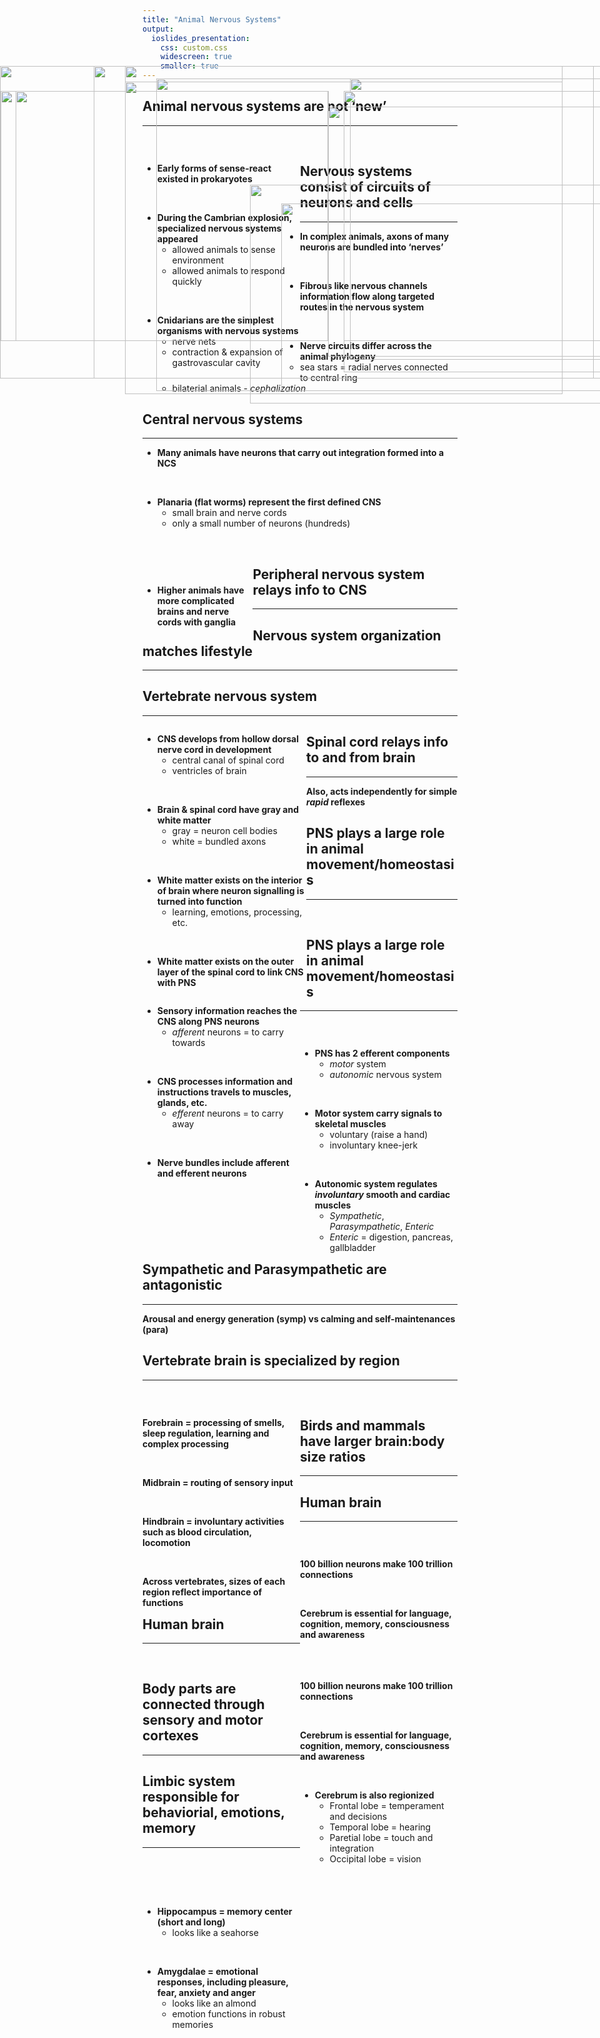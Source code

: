 ```yaml
---
title: "Animal Nervous Systems"
output: 
  ioslides_presentation:
    css: custom.css
    widescreen: true
    smaller: true
---
```


## Animal nervous systems are not 'new'
<hr>
<br/>

<div style="float: left; width: 50%;">

* **Early forms of sense-react existed in prokaryotes**

<br/>

* **During the Cambrian explosion, specialized nervous systems appeared**
    + allowed animals to sense environment
    + allowed animals to respond quickly

<br/>

* **Cnidarians are the simplest organisms with nervous systems**
    + nerve nets 
    + contraction & expansion of gastrovascular cavity

</div>

<IMG STYLE="position:absolute; TOP:200px; LEFT:550px; WIDTH:550px; HEIGHT:400px" SRC="images/cambrian2.jpg">

## Nervous systems consist of circuits of neurons and cells
<hr>
* **In complex animals, axons of many neurons are bundled into 'nerves'**

<br/>

* **Fibrous like nervous channels information flow along targeted routes in the nervous system**

<br/>

* **Nerve circuits differ across the animal phylogeny**
    + sea stars = radial nerves connected to central ring
    + bilaterial animals - *cephalization*
    
<IMG STYLE="position:absolute; TOP:380px; LEFT:450px; WIDTH:620px; HEIGHT:300px" SRC="images/nerve.jpg">

## Central nervous systems
<hr>

* **Many animals have neurons that carry out integration formed into a NCS**

<br/>

* **Planaria (flat worms) represent the first defined CNS**
    + small brain and nerve cords
    + only a small number of neurons (hundreds)

<br/>

<div style="float: left; width: 35%;">

<br/>

* **Higher animals have more complicated brains and nerve cords with ganglia**

</div>

<IMG STYLE="position:absolute; TOP:350px; LEFT:400px; WIDTH:700px; HEIGHT:350px" SRC="images/ganglia.gif">

## Peripheral nervous system relays info to CNS
<hr>

<IMG STYLE="position:absolute; TOP:160px; LEFT:200px; WIDTH:700px; HEIGHT:500px" SRC="images/pns.jpeg">

## Nervous system organization matches lifestyle
<hr>

<IMG STYLE="position:absolute; TOP:160px; LEFT:0px; WIDTH:1100px; HEIGHT:500px" SRC="images/nervousorganize.jpg">

## Vertebrate nervous system
<hr>

<div style="float: left; width: 52%;">

* **CNS develops from hollow dorsal nerve cord in development**
    + central canal of spinal cord
    + ventricles of brain
    
<br/>

* **Brain & spinal cord have gray and white matter**
    + gray = neuron cell bodies
    + white = bundled axons

<br/>

* **White matter exists on the interior of brain where neuron signalling is turned into function**
    + learning, emotions, processing, etc. 

<br/>

* **White matter exists on the outer layer of the spinal cord to link CNS with PNS**
 
</div>

<IMG STYLE="position:absolute; TOP:200px; LEFT:550px; WIDTH:550px; HEIGHT:400px" SRC="images/brain.jpg">

## Spinal cord relays info to and from brain
<hr>
**Also, acts independently for simple *rapid* reflexes**

<IMG STYLE="position:absolute; TOP:180px; LEFT:250px; WIDTH:650px; HEIGHT:500px" SRC="images/whitematter.jpg">

## PNS plays a large role in animal movement/homeostasis
<hr>
<br/>

<div style="float: left; width: 50%;">

* **Sensory information reaches the CNS along PNS neurons**
    + *afferent* neurons = to carry towards

<br/>

* **CNS processes information and instructions travels to muscles, glands, etc.**
    + *efferent* neurons = to carry away

<br/>

* **Nerve bundles include afferent and efferent neurons**

</div>

<IMG STYLE="position:absolute; TOP:180px; LEFT:560px; WIDTH:500px; HEIGHT:450px" SRC="images/cnspns.jpg">

## PNS plays a large role in animal movement/homeostasis
<hr>
<br/>

<div style="float: left; width: 50%;">

* **PNS has 2 efferent components**
    + *motor* system
    + *autonomic* nervous system

<br/>

* **Motor system carry signals to skeletal muscles**
    + voluntary (raise a hand)
    + involuntary knee-jerk

<br/>

* **Autonomic system regulates *involuntary* smooth and cardiac muscles**
    + *Sympathetic*, *Parasympathetic*, *Enteric*
    + *Enteric* = digestion, pancreas, gallbladder    

</div>

<IMG STYLE="position:absolute; TOP:180px; LEFT:560px; WIDTH:500px; HEIGHT:450px" SRC="images/cnspns.jpg">

## Sympathetic and Parasympathetic are antagonistic
<hr>
**Arousal and energy generation (symp) vs calming and self-maintenances (para)**

<IMG STYLE="position:absolute; TOP:185px; LEFT:200px; WIDTH:700px; HEIGHT:500px" SRC="images/sympara.jpg">

## Vertebrate brain is specialized by region
<hr>
<br/>

<div style="float: left; width: 50%;">

**Forebrain = processing of smells, sleep regulation, learning and complex processing**

<br/>

**Midbrain = routing of sensory input**

<br/>

**Hindbrain = involuntary activities such as blood circulation, locomotion**

<br/>

**Across vertebrates, sizes of each region reflect importance of functions**
</div>

<IMG STYLE="position:absolute; TOP:225px; LEFT:525px; WIDTH:550px; HEIGHT:400px" SRC="images/brainregions.jpg">

## Birds and mammals have larger brain:body size ratios
<hr>

<IMG STYLE="position:absolute; TOP:160px; LEFT:200px; WIDTH:750px; HEIGHT:500px" SRC="images/braincompare.gif">

## Human brain
<hr>
<br/>

<div style="float: right; width: 50%;">

**100 billion neurons make 100 trillion connections**

<br/>

**Cerebrum is essential for language, cognition, memory, consciousness and awareness**

</div>

<IMG STYLE="position:absolute; TOP:200px; LEFT:25px; WIDTH:500px; HEIGHT:400px" SRC="images/humanbrain.jpg">

## Human brain
<hr>
<br/>

<div style="float: right; width: 50%;">

**100 billion neurons make 100 trillion connections**

<br/>

**Cerebrum is essential for language, cognition, memory, consciousness and awareness**

<br/>

* **Cerebrum is also regionized**
    + Frontal lobe = temperament and decisions
    + Temporal lobe = hearing
    + Paretial lobe = touch and integration
    + Occipital lobe = vision
    
</div>

<IMG STYLE="position:absolute; TOP:200px; LEFT:1px; WIDTH:525px; HEIGHT:400px" SRC="images/humanbrain2.png">

## Body parts are connected through sensory and motor cortexes
<hr>

<IMG STYLE="position:absolute; TOP:160px; LEFT:150px; WIDTH:800px; HEIGHT:500px" SRC="images/lobes.png">

## Limbic system responsible for behaviorial, emotions, memory
<hr>
<br/>
<br/>
<br/>

<div style="float: left; width: 50%;">

* **Hippocampus = memory center (short and long)**
    + looks like a seahorse

<br/>

* **Amygdalae = emotional responses, including  pleasure, fear, anxiety and anger**
    + looks like an almond
    + emotion functions in robust memories

</div>

<IMG STYLE="position:absolute; TOP:200px; LEFT:550px; WIDTH:500px; HEIGHT:450px" SRC="images/otherbrain.jpg">
